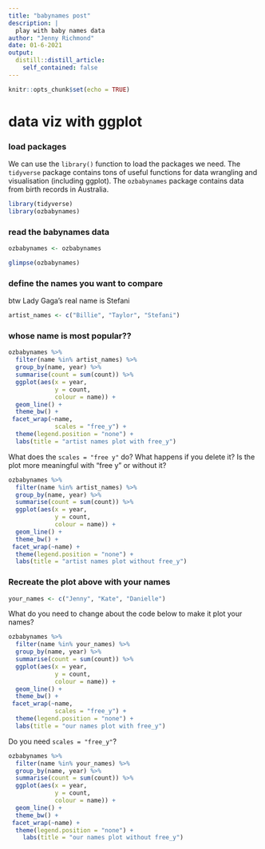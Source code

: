 ```yaml
---
title: "babynames post"
description: |
  play with baby names data 
author: "Jenny Richmond"
date: 01-6-2021
output:
  distill::distill_article:
    self_contained: false
---
```


```r
knitr::opts_chunk$set(echo = TRUE)
```


# data viz with ggplot


### load packages 

We can use the `library()` function to load the packages we need. The `tidyverse` package contains tons of useful functions for data wrangling and visualisation (including ggplot). The `ozbabynames` package contains data from birth records in Australia. 


```r
library(tidyverse)
library(ozbabynames)

```

### read the babynames data

```r
ozbabynames <- ozbabynames

glimpse(ozbabynames)

```


### define the names you want to compare

btw Lady Gaga's real name is Stefani

```r
artist_names <- c("Billie", "Taylor", "Stefani")

```

### whose name is most popular?? 

```r

ozbabynames %>%
  filter(name %in% artist_names) %>%
  group_by(name, year) %>% 
  summarise(count = sum(count)) %>%
  ggplot(aes(x = year, 
             y = count,
             colour = name)) +
  geom_line() +
  theme_bw() +
 facet_wrap(~name,
             scales = "free_y") +
  theme(legend.position = "none") +
  labs(title = "artist names plot with free_y")
```



What does the `scales = "free y"` do? What happens if you delete it? Is the plot more meaningful with "free y" or without it?

```r
ozbabynames %>%
  filter(name %in% artist_names) %>%
  group_by(name, year) %>% 
  summarise(count = sum(count)) %>%
  ggplot(aes(x = year, 
             y = count,
             colour = name)) +
  geom_line() +
  theme_bw() +
 facet_wrap(~name) +
  theme(legend.position = "none") +
  labs(title = "artist names plot without free_y")
```



### Recreate the plot above with your names 

```r
your_names <- c("Jenny", "Kate", "Danielle")
```

What do you need to change about the code below to make it plot your names?

```r
ozbabynames %>%
  filter(name %in% your_names) %>%
  group_by(name, year) %>% 
  summarise(count = sum(count)) %>%
  ggplot(aes(x = year, 
             y = count,
             colour = name)) +
  geom_line() +
  theme_bw() +
 facet_wrap(~name,
             scales = "free_y") +
  theme(legend.position = "none") +
  labs(title = "our names plot with free_y")
```

Do you need `scales = "free_y"`?

```r
ozbabynames %>%
  filter(name %in% your_names) %>%
  group_by(name, year) %>% 
  summarise(count = sum(count)) %>%
  ggplot(aes(x = year, 
             y = count,
             colour = name)) +
  geom_line() +
  theme_bw() +
 facet_wrap(~name) +
  theme(legend.position = "none") +
    labs(title = "our names plot without free_y")
```


